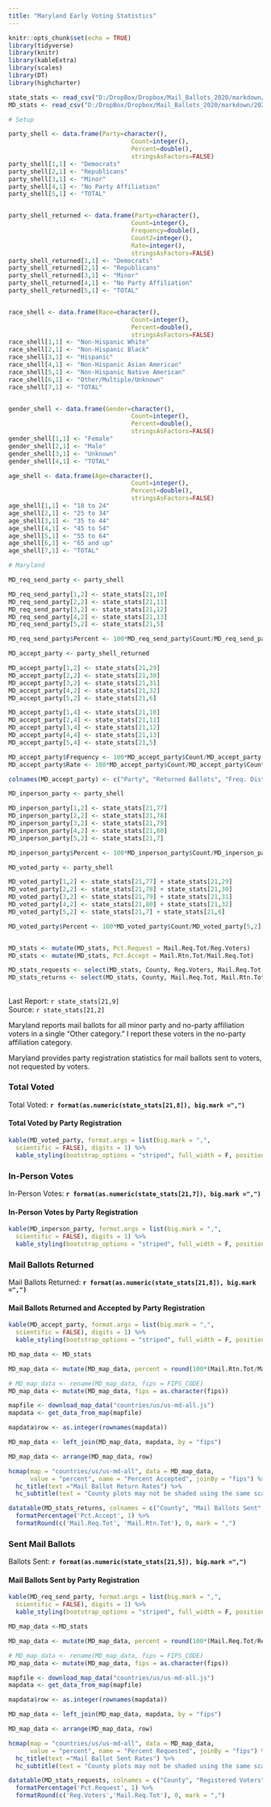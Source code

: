 ```yaml
---
title: "Maryland Early Voting Statistics"
---
```

```r
knitr::opts_chunk$set(echo = TRUE)
library(tidyverse)
library(knitr)
library(kableExtra)
library(scales)
library(DT)
library(highcharter)

state_stats <- read_csv("D:/DropBox/Dropbox/Mail_Ballots_2020/markdown/2020G_Early_Vote.csv")
MD_stats <- read_csv("D:/DropBox/Dropbox/Mail_Ballots_2020/markdown/2020G_Early_Vote_MD.csv")

# Setup

party_shell <- data.frame(Party=character(),
                                  Count=integer(),
                                  Percent=double(),
                                  stringsAsFactors=FALSE)
party_shell[1,1] <- "Democrats"
party_shell[2,1] <- "Republicans"
party_shell[3,1] <- "Minor"
party_shell[4,1] <- "No Party Affiliation"
party_shell[5,1] <- "TOTAL"


party_shell_returned <- data.frame(Party=character(),
                                  Count=integer(),
                                  Frequency=double(),
                                  Count2=integer(),
                                  Rate=integer(),
                                  stringsAsFactors=FALSE)
party_shell_returned[1,1] <- "Democrats"
party_shell_returned[2,1] <- "Republicans"
party_shell_returned[3,1] <- "Minor"
party_shell_returned[4,1] <- "No Party Affiliation"
party_shell_returned[5,1] <- "TOTAL"


race_shell <- data.frame(Race=character(),
                                  Count=integer(),
                                  Percent=double(),
                                  stringsAsFactors=FALSE)
race_shell[1,1] <- "Non-Hispanic White"
race_shell[2,1] <- "Non-Hispanic Black"
race_shell[3,1] <- "Hispanic"
race_shell[4,1] <- "Non-Hispanic Asian American"
race_shell[5,1] <- "Non-Hispanic Native American"
race_shell[6,1] <- "Other/Multiple/Unknown"
race_shell[7,1] <- "TOTAL"


gender_shell <- data.frame(Gender=character(),
                                  Count=integer(),
                                  Percent=double(),
                                  stringsAsFactors=FALSE)
gender_shell[1,1] <- "Female"
gender_shell[2,1] <- "Male"
gender_shell[3,1] <- "Unknown"
gender_shell[4,1] <- "TOTAL"

age_shell <- data.frame(Age=character(),
                                  Count=integer(),
                                  Percent=double(),
                                  stringsAsFactors=FALSE)
age_shell[1,1] <- "18 to 24"
age_shell[2,1] <- "25 to 34"
age_shell[3,1] <- "35 to 44"
age_shell[4,1] <- "45 to 54"
age_shell[5,1] <- "55 to 64"
age_shell[6,1] <- "65 and up"
age_shell[7,1] <- "TOTAL"

# Maryland

MD_req_send_party <- party_shell

MD_req_send_party[1,2] <- state_stats[21,10] 
MD_req_send_party[2,2] <- state_stats[21,11] 
MD_req_send_party[3,2] <- state_stats[21,12] 
MD_req_send_party[4,2] <- state_stats[21,13] 
MD_req_send_party[5,2] <- state_stats[21,5] 

MD_req_send_party$Percent <- 100*MD_req_send_party$Count/MD_req_send_party[5,2]

MD_accept_party <- party_shell_returned

MD_accept_party[1,2] <- state_stats[21,29] 
MD_accept_party[2,2] <- state_stats[21,30] 
MD_accept_party[3,2] <- state_stats[21,31] 
MD_accept_party[4,2] <- state_stats[21,32] 
MD_accept_party[5,2] <- state_stats[21,6] 

MD_accept_party[1,4] <- state_stats[21,10] 
MD_accept_party[2,4] <- state_stats[21,11] 
MD_accept_party[3,4] <- state_stats[21,12] 
MD_accept_party[4,4] <- state_stats[21,13] 
MD_accept_party[5,4] <- state_stats[21,5] 

MD_accept_party$Frequency <- 100*MD_accept_party$Count/MD_accept_party[5,2]
MD_accept_party$Rate <- 100*MD_accept_party$Count/MD_accept_party$Count2

colnames(MD_accept_party) <- c("Party", "Returned Ballots", "Freq. Distribution", "Requested Ballots", "Return Rate")

MD_inperson_party <- party_shell

MD_inperson_party[1,2] <- state_stats[21,77] 
MD_inperson_party[2,2] <- state_stats[21,78] 
MD_inperson_party[3,2] <- state_stats[21,79] 
MD_inperson_party[4,2] <- state_stats[21,80] 
MD_inperson_party[5,2] <- state_stats[21,7] 

MD_inperson_party$Percent <- 100*MD_inperson_party$Count/MD_inperson_party[5,2]

MD_voted_party <- party_shell

MD_voted_party[1,2] <- state_stats[21,77] + state_stats[21,29]
MD_voted_party[2,2] <- state_stats[21,78] + state_stats[21,30] 
MD_voted_party[3,2] <- state_stats[21,79] + state_stats[21,31] 
MD_voted_party[4,2] <- state_stats[21,80] + state_stats[21,32] 
MD_voted_party[5,2] <- state_stats[21,7] + state_stats[21,6]

MD_voted_party$Percent <- 100*MD_voted_party$Count/MD_voted_party[5,2]


MD_stats <- mutate(MD_stats, Pct.Request = Mail.Req.Tot/Reg.Voters)
MD_stats <- mutate(MD_stats, Pct.Accept = Mail.Rtn.Tot/Mail.Req.Tot)

MD_stats_requests <- select(MD_stats, County, Reg.Voters, Mail.Req.Tot, Pct.Request)
MD_stats_returns <- select(MD_stats, County, Mail.Req.Tot, Mail.Rtn.Tot, Pct.Accept)
```
## {.tabset}
Last Report: `r state_stats[21,9]`  
Source:  `r state_stats[21,2]`

Maryland reports mail ballots for all minor party and no-party affiliation voters in a single "Other category." I report these voters in the no-party affiliation category.

Maryland provides party registration statistics for mail ballots sent to voters, not requested by voters.

### Total Voted
Total Voted: **`r format(as.numeric(state_stats[21,8]), big.mark =",")`**

#### **Total Voted by Party Registration**
``` r
kable(MD_voted_party, format.args = list(big.mark = ",", 
  scientific = FALSE), digits = 1) %>%
  kable_styling(bootstrap_options = "striped", full_width = F, position = "left")
```

### In-Person Votes
In-Person Votes: **`r format(as.numeric(state_stats[21,7]), big.mark =",")`**

#### **In-Person Votes by Party Registration**
``` r
kable(MD_inperson_party, format.args = list(big.mark = ",", 
  scientific = FALSE), digits = 1) %>%
  kable_styling(bootstrap_options = "striped", full_width = F, position = "left")
```


### Mail Ballots Returned

Mail Ballots Returned: **`r format(as.numeric(state_stats[21,8]), big.mark =",")`**

#### **Mail Ballots Returned and Accepted by Party Registration**

``` r
kable(MD_accept_party, format.args = list(big.mark = ",", 
  scientific = FALSE), digits = 1) %>%
  kable_styling(bootstrap_options = "striped", full_width = F, position = "left")
```

``` r
MD_map_data <- MD_stats

MD_map_data <- mutate(MD_map_data, percent = round(100*(Mail.Rtn.Tot/Mail.Req.Tot), digits = 1))

# MD_map_data <- rename(MD_map_data, fips = FIPS_CODE)
MD_map_data <- mutate(MD_map_data, fips = as.character(fips))

mapfile <- download_map_data("countries/us/us-md-all.js")
mapdata <- get_data_from_map(mapfile)

mapdata$row <- as.integer(rownames(mapdata))

MD_map_data <- left_join(MD_map_data, mapdata, by = "fips")

MD_map_data <- arrange(MD_map_data, row)

hcmap(map = "countries/us/us-md-all", data = MD_map_data,
      value = "percent", name = "Percent Accepted", joinBy = "fips") %>%
  hc_title(text ="Mail Ballot Return Rates") %>%
  hc_subtitle(text = "County plots may not be shaded using the same scale")
```


``` r
datatable(MD_stats_returns, colnames = c("County", "Mail Ballots Sent", "Mail Ballots Returned", "Percent Returned"), rownames = F) %>%
  formatPercentage('Pct.Accept', 1) %>%
  formatRound(c('Mail.Req.Tot', 'Mail.Rtn.Tot'), 0, mark = ",")
```

### Sent Mail Ballots

Ballots Sent: **`r format(as.numeric(state_stats[21,5]), big.mark =",")`**

#### **Mail Ballots Sent by Party Registration**

``` r
kable(MD_req_send_party, format.args = list(big.mark = ",", 
  scientific = FALSE), digits = 1) %>%
  kable_styling(bootstrap_options = "striped", full_width = F, position = "left")
```

``` r
MD_map_data <-MD_stats

MD_map_data <- mutate(MD_map_data, percent = round(100*(Mail.Req.Tot/Reg.Voters), digits = 1))

# MD_map_data <- rename(MD_map_data, fips = FIPS_CODE)
MD_map_data <- mutate(MD_map_data, fips = as.character(fips))

mapfile <- download_map_data("countries/us/us-md-all.js")
mapdata <- get_data_from_map(mapfile)

mapdata$row <- as.integer(rownames(mapdata))

MD_map_data <- left_join(MD_map_data, mapdata, by = "fips")

MD_map_data <- arrange(MD_map_data, row)

hcmap(map = "countries/us/us-md-all", data = MD_map_data,
      value = "percent", name = "Percent Requested", joinBy = "fips") %>%
  hc_title(text ="Mail Ballot Sent Rates") %>%
  hc_subtitle(text = "County plots may not be shaded using the same scale")
```



``` r
datatable(MD_stats_requests, colnames = c("County", "Registered Voters", "Mail Ballots Sent", "Percent Requested"), rownames = F) %>%
  formatPercentage('Pct.Request', 1) %>%
  formatRound(c('Reg.Voters','Mail.Req.Tot'), 0, mark = ",")
```

